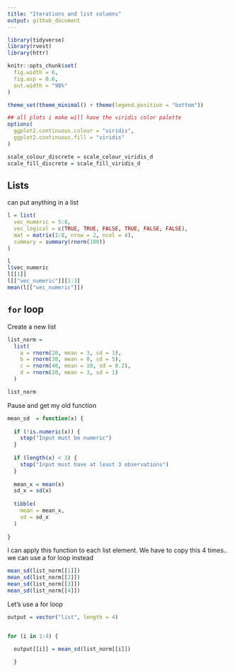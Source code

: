 ```yaml
---
title: "Iterations and list columns"
output: github_document
---
```

```r
library(tidyverse)
library(rvest)
library(httr)

knitr::opts_chunk$set(
  fig.width = 6,
  fig.asp = 0.6,
  out.width = "90%"
)

theme_set(theme_minimal() + theme(legend.position = "bottom"))

## all plots i make will have the viridis color palette
options(
  ggplot2.continuous.colour = "viridis",
  ggplot2.continuous.fill = "viridis"
)

scale_colour_discrete = scale_colour_viridis_d
scale_fill_discrete = scale_fill_viridis_d

```

## Lists
can put anything in a list

```r
l = list(
  vec_numeric = 5:8,
  vec_logical = c(TRUE, TRUE, FALSE, TRUE, FALSE, FALSE),
  mat = matrix(1:8, nrow = 2, ncol = 4),
  summary = summary(rnorm(100))
)
```

```r
l
l$vec_numeric
l[[1]]
l[["vec_numeric"]][1:3]
mean(l[["vec_numeric"]])

```

## `for` loop

Create a new list 

```r
list_norm = 
  list(
    a = rnorm(20, mean = 3, sd = 1),
    b = rnorm(30, mean = 0, sd = 5),
    c = rnorm(40, mean = 10, sd = 0.2),
    d = rnorm(20, mean = 3, sd = 1)
  )
```

```r
list_norm
```

Pause and get my old function

```r
mean_sd  = function(x) {
  
  if (!is.numeric(x)) {
    stop("Input must be numeric")
  }
  
  if (length(x) < 3) {
    stop("Input must have at least 3 observations")
  }
  
  mean_x = mean(x)
  sd_x = sd(x)
  
  tibble(
    mean = mean_x,
    sd = sd_x
  )
  
}
```

I can apply this function to each list element. We have to copy this 4 times.. we can use a for loop instead

```r
mean_sd(list_norm[[1]])
mean_sd(list_norm[[2]])
mean_sd(list_norm[[3]])
mean_sd(list_norm[[4]])
```

Let's use a for loop

```r
output = vector("list", length = 4)


for (i in 1:4) {

  output[[i]] = mean_sd(list_norm[[i]])

  }
```



